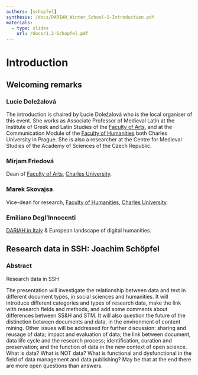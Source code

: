 ```yaml
---
authors: [schopfel]
synthesis: /docs/DARIAH_Winter_School-1-Introduction.pdf
materials:
  - type: slides
    url: /docs/1.2-Schopfel.pdf
---
```


# Introduction

## Welcoming remarks

### Lucie Doležalová

The introduction is chaired by Lucie Doležalová who is the local organiser of
this event. She works as Associate Professor of Medieval Latin at the Institute
of Greek and Latin Studies of the
[Faculty of Arts](http://fhs.cuni.cz/FHSENG-1.html), and at the Communication
Module of the [Faculty of Humanities](http://fhs.cuni.cz/FHSENG-1.html) both
Charles University in Prague. She is also a researcher at the Centre for
Medieval Studies of the Academy of Sciences of the Czech Republic.

### Mirjam Friedová

Dean of [Faculty of Arts](http://www.ff.cuni.cz/home/),
[Charles University](http://www.cuni.cz/UKEN-1.html).

### Marek Skovajsa

Vice-dean for research,
[Faculty of Humanities](http://fhs.cuni.cz/FHSENG-1.html),
[Charles University](http://www.cuni.cz/UKEN-1.html).

### Emiliano Degl’Innocenti

[DARIAH in Italy](http://it.dariah.eu/sito/) &amp; European landscape of digital
humanities.

## Research data in SSH: Joachim Schöpfel

### Abstract

<Youtube id="1vQe4ym-ixQ" />

Research data in SSH

The presentation will investigate the relationship between data and text in
different document types, in social sciences and humanities. It will introduce
different categories and types of research data, make the link with research
fields and methods, and add some comments about differences between SS&H and
STM. It will also question the future of the distinction between documents and
data, in the environment of content mining. Other issues will be addressed for
further discussion: sharing and reusage of data; impact and evaluation of data;
the link between document, data life cycle and the research process;
identification, curation and preservation; and the function of data in the new
context of open science. What is data? What is NOT data? What is functional and
dysfunctional in the field of data management and data publishing? May be that
at the end there are more open questions than answers.
